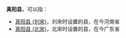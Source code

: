 '''真阳县'''，可以指：
*[[真阳县_(刘宋)|真阳县 (刘宋)]]，刘宋时设置的县，在今河南省
*[[真阳县_(北宋)|真阳县 (北宋)]]，北宋时设置的县，在今广东省

{{Disambig|Z|Cat=三字中国县名消歧义}}